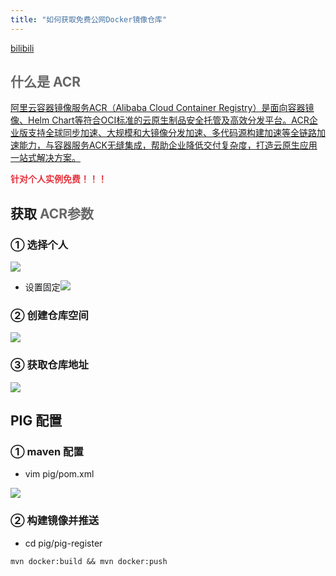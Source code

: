 ```yaml
---
title: "如何获取免费公网Docker镜像仓库"
---
```


[bilibili](https://player.bilibili.com/player.html?bvid=bv1x541117Lr)

## <font style="color:rgb(102, 102, 102);">什么是 ACR</font>
[阿里云容器镜像服务ACR（Alibaba Cloud Container Registry）是面向容器镜像、Helm Chart等符合OCI标准的云原生制品安全托管及高效分发平台。ACR企业版支持全球同步加速、大规模和大镜像分发加速、多代码源构建加速等全链路加速能力，与容器服务ACK无缝集成，帮助企业降低交付复杂度，打造云原生应用一站式解决方案。](https://help.aliyun.com/document_detail/257112.html?source=5176.11533457&userCode=ueyxv2qf)

**<font style="color:#E8323C;">针对个人实例免费！！！</font>**

## 获取 <font style="color:rgb(102, 102, 102);">ACR参数</font>
### ① 选择个人
![](https://cdn.nlark.com/yuque/0/2022/png/283679/1650588516188-f706d7c3-e059-4162-865a-dd31a8e7c6a5.png)

+ 设置固定![](https://minio.pigx.vip/oss/1650588618.png)



### ② 创建仓库空间
![](https://cdn.nlark.com/yuque/0/2022/png/283679/1650588878820-280810a6-013d-4c2d-8c2e-2d838edcde5c.png)



### ③ 获取仓库地址
![](https://cdn.nlark.com/yuque/0/2022/png/283679/1650588851516-ed8aaab6-67d8-43d6-a950-b6556400b861.png)

## PIG 配置


### ① maven 配置
+ vim pig/pom.xml

![](https://cdn.nlark.com/yuque/0/2022/png/283679/1650588973084-05f3aedb-7aee-48a7-8e94-42ffa587de32.png)

### ② 构建镜像并推送
+ cd pig/pig-register

```shell
mvn docker:build && mvn docker:push
```

